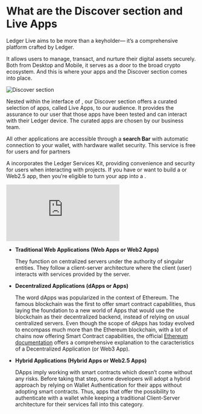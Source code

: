 
# What are the Discover section and Live Apps

Ledger Live aims to be more than a keyholder— it’s a comprehensive platform crafted by Ledger. 

It allows users to manage, transact, and nurture their digital assets securely. Both from Desktop and Mobile, it serves as a door to the broad crypto ecosystem. And this is where your apps and the Discover section comes into place.

![Discover section](/discover/discover-section.png)

Nested within the interface of <Glossary word="Ledger Live"></Glossary>, our Discover section offers a curated selection of apps, called Live Apps, to our audience. It provides the assurance to our user that those apps have been tested and can interact with their Ledger device. The curated apps are chosen by our business team.

All other applications are accessible through a **search Bar** with automatic connection to your wallet, <Glossary word="clear signing"></Glossary> with hardware wallet security. This service is free for users and for partners

A <Glossary word="Live App"></Glossary> incorporates the Ledger Services Kit, providing convenience and security for <Glossary word="Ledger Live"></Glossary> users when interacting with <Glossary word="web3"></Glossary> projects. If you have or want to build a <Glossary word="Web3"></Glossary> or Web2.5 app, then you’re eligible to turn your app into a <Glossary word="Live App"></Glossary>.
   
<div style={{width: "80%"}} className="center desktop">
	<div style={{position: "relative", paddingBottom: "56.25%", paddingTop: 0, height: 0}}>
		<iframe title="NFT Project Dev Journey" frameBorder="0" style={{position: "absolute", top: 0, left: 0, width: "100%", height: "100%"}} src="https://view.genial.ly/655cb18a21252300111c674a" type="text/html" allowscriptaccess="always" allowFullScreen={true} scrolling="yes" allownetworking="all"></iframe> 
	</div> 
</div>

- **Traditional Web Applications (Web Apps or Web2 Apps)**

	They function on centralized servers under the authority of singular entities. They follow a client-server architecture where the client (user) interacts with services provided by the server.

- **Decentralized Applications (dApps or <Glossary word="Web3"></Glossary> Apps)**

	The word dApps was popularized in the context of Ethereum. The famous blockchain was the first to offer smart contract capabilities, thus laying the foundation to a new world of Apps that would use the blockchain as their decentralized backend, instead of relying on usual centralized servers. Even though the scope of dApps has today evolved to encompass much more than the Ethereum blockchain, with a lot of chains now offering Smart Contract capabilities, the official [Ethereum documentation](https://ethereum.org/en/developers/docs/dapps/#definition-of-a-dapp) offers a comprehensive explanation to the caracteristics of a Decentralized Application (or Web3 App). 

- **Hybrid Applications (Hybrid Apps or Web2.5 Apps)**
	
	DApps imply working with smart contracts which doesn’t come without any risks. Before taking that step, some developers will adopt a hybrid approach by relying on Wallet Authentication for their apps without adopting smart contracts. Thus, apps that offer the possibility to authenticate with a wallet while keeping a traditional Client-Server architecture for their services fall into this category.